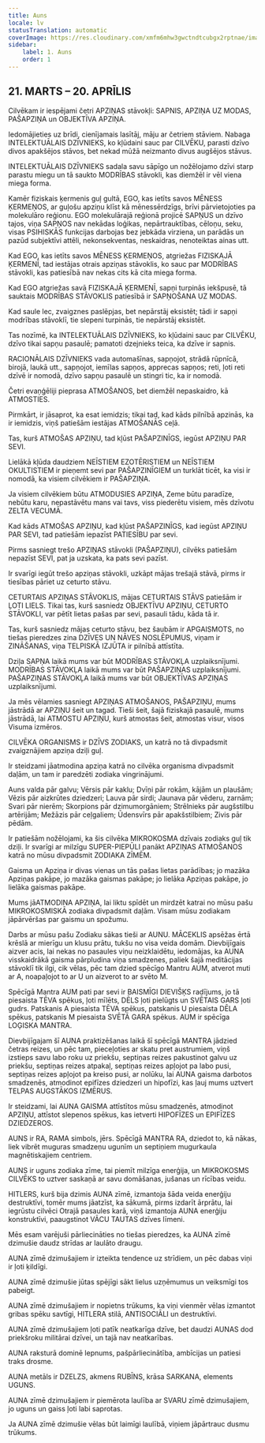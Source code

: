 ```yaml
---
title: Auns
locale: lv
statusTranslation: automatic
coverImage: https://res.cloudinary.com/xmfm6mhw3gwctndtcubgx2rptnae/image/upload/v1741354450/small_cover_tratado_esoterico_de_astrologia_hermetica_6210a35442.webp
sidebar:
    label: 1. Auns
    order: 1
---
```

## 21. MARTS – 20. APRĪLIS

Cilvēkam ir iespējami četri APZIŅAS stāvokļi: SAPNIS, APZIŅA UZ MODAS, PAŠAPZIŅA un OBJEKTĪVA APZIŅA.

Iedomājieties uz brīdi, cienījamais lasītāj, māju ar četriem stāviem. Nabaga INTELEKTUĀLAIS DZĪVNIEKS, ko kļūdaini sauc par CILVĒKU, parasti dzīvo divos apakšējos stāvos, bet nekad mūžā neizmanto divus augšējos stāvus.

INTELEKTUĀLAIS DZĪVNIEKS sadala savu sāpīgo un nožēlojamo dzīvi starp parastu miegu un tā saukto MODRĪBAS stāvokli, kas diemžēl ir vēl viena miega forma.

Kamēr fiziskais ķermenis guļ gultā, EGO, kas ietīts savos MĒNESS ĶERMEŅOS, ar guļošu apziņu klīst kā mēnessērdzīgs, brīvi pārvietojoties pa molekulāro reģionu. EGO molekulārajā reģionā projicē SAPŅUS un dzīvo tajos, viņa SAPŅOS nav nekādas loģikas, nepārtrauktības, cēloņu, seku, visas PSIHISKĀS funkcijas darbojas bez jebkāda virziena, un parādās un pazūd subjektīvi attēli, nekonsekventas, neskaidras, nenoteiktas ainas utt.

Kad EGO, kas ietīts savos MĒNESS ĶERMEŅOS, atgriežas FIZISKAJĀ ĶERMENĪ, tad iestājas otrais apziņas stāvoklis, ko sauc par MODRĪBAS stāvokli, kas patiesībā nav nekas cits kā cita miega forma.

Kad EGO atgriežas savā FIZISKAJĀ ĶERMENĪ, sapņi turpinās iekšpusē, tā sauktais MODRĪBAS STĀVOKLIS patiesībā ir SAPŅOŠANA UZ MODAS.

Kad saule lec, zvaigznes paslēpjas, bet nepārstāj eksistēt; tādi ir sapņi modrības stāvoklī, tie slepeni turpinās, tie nepārstāj eksistēt.

Tas nozīmē, ka INTELEKTUĀLAIS DZĪVNIEKS, ko kļūdaini sauc par CILVĒKU, dzīvo tikai sapņu pasaulē; pamatoti dzejnieks teica, ka dzīve ir sapnis.

RACIONĀLAIS DZĪVNIEKS vada automašīnas, sapņojot, strādā rūpnīcā, birojā, laukā utt., sapņojot, iemīlas sapņos, apprecas sapņos; reti, ļoti reti dzīvē ir nomodā, dzīvo sapņu pasaulē un stingri tic, ka ir nomodā.

Četri evaņģēliji pieprasa ATMOŠANOS, bet diemžēl nepaskaidro, kā ATMOSTIES.

Pirmkārt, ir jāsaprot, ka esat iemidzis; tikai tad, kad kāds pilnībā apzinās, ka ir iemidzis, viņš patiešām iestājas ATMOŠANĀS ceļā.

Tas, kurš ATMOŠAS APZIŅU, tad kļūst PAŠAPZINĪGS, iegūst APZIŅU PAR SEVI.

Lielākā kļūda daudziem NEĪSTIEM EZOTĒRISTIEM un NEĪSTIEM OKULTISTIEM ir pieņemt sevi par PAŠAPZINĪGIEM un turklāt ticēt, ka visi ir nomodā, ka visiem cilvēkiem ir PAŠAPZIŅA.

Ja visiem cilvēkiem būtu ATMODUSIES APZIŅA, Zeme būtu paradīze, nebūtu karu, nepastāvētu mans vai tavs, viss piederētu visiem, mēs dzīvotu ZELTA VECUMĀ.

Kad kāds ATMOŠAS APZIŅU, kad kļūst PAŠAPZINĪGS, kad iegūst APZIŅU PAR SEVI, tad patiešām iepazīst PATIESĪBU par sevi.

Pirms sasniegt trešo APZIŅAS stāvokli (PAŠAPZIŅU), cilvēks patiešām nepazīst SEVI, pat ja uzskata, ka pats sevi pazīst.

Ir svarīgi iegūt trešo apziņas stāvokli, uzkāpt mājas trešajā stāvā, pirms ir tiesības pāriet uz ceturto stāvu.

CETURTAIS APZIŅAS STĀVOKLIS, mājas CETURTAIS STĀVS patiešām ir ĻOTI LIELS. Tikai tas, kurš sasniedz OBJEKTĪVU APZIŅU, CETURTO STĀVOKLI, var pētīt lietas pašas par sevi, pasauli tādu, kāda tā ir.

Tas, kurš sasniedz mājas ceturto stāvu, bez šaubām ir APGAISMOTS, no tiešas pieredzes zina DZĪVES UN NĀVES NOSLĒPUMUS, viņam ir ZINĀŠANAS, viņa TELPISKĀ IZJŪTA ir pilnībā attīstīta.

Dziļa SAPŅA laikā mums var būt MODRĪBAS STĀVOKĻA uzplaiksnījumi. MODRĪBAS STĀVOKĻA laikā mums var būt PAŠAPZIŅAS uzplaiksnījumi. PAŠAPZIŅAS STĀVOKĻA laikā mums var būt OBJEKTĪVAS APZIŅAS uzplaiksnījumi.

Ja mēs vēlamies sasniegt APZIŅAS ATMOŠANOS, PAŠAPZIŅU, mums jāstrādā ar APZIŅU šeit un tagad. Tieši šeit, šajā fiziskajā pasaulē, mums jāstrādā, lai ATMOSTU APZIŅU, kurš atmostas šeit, atmostas visur, visos Visuma izmēros.

CILVĒKA ORGANISMS ir DZĪVS ZODIAKS, un katrā no tā divpadsmit zvaigznājiem apziņa dziļi guļ.

Ir steidzami jāatmodina apziņa katrā no cilvēka organisma divpadsmit daļām, un tam ir paredzēti zodiaka vingrinājumi.

Auns valda pār galvu; Vērsis pār kaklu; Dvīņi pār rokām, kājām un plaušām; Vēzis pār aizkrūtes dziedzeri; Lauva pār sirdi; Jaunava pār vēderu, zarnām; Svari pār nierēm; Skorpions pār dzimumorgāniem; Strēlnieks pār augšstilbu artērijām; Mežāzis pār ceļgaliem; Ūdensvīrs pār apakšstilbiem; Zivis pār pēdām.

Ir patiešām nožēlojami, ka šis cilvēka MIKROKOSMA dzīvais zodiaks guļ tik dziļi. Ir svarīgi ar milzīgu SUPER-PIEPŪLI panākt APZIŅAS ATMOŠANOS katrā no mūsu divpadsmit ZODIAKA ZĪMĒM.

Gaisma un Apziņa ir divas vienas un tās pašas lietas parādības; jo mazāka Apziņas pakāpe, jo mazāka gaismas pakāpe; jo lielāka Apziņas pakāpe, jo lielāka gaismas pakāpe.

Mums jāATMODINA APZIŅA, lai liktu spīdēt un mirdzēt katrai no mūsu pašu MIKROKOSMISKĀ zodiaka divpadsmit daļām. Visam mūsu zodiakam jāpārvēršas par gaismu un spožumu.

Darbs ar mūsu pašu Zodiaku sākas tieši ar AUNU. MĀCEKLIS apsēžas ērtā krēslā ar mierīgu un klusu prātu, tukšu no visa veida domām. Dievbijīgais aizver acis, lai nekas no pasaules viņu neizklaidētu, iedomājas, ka AUNA visskaidrākā gaisma pārpludina viņa smadzenes, paliek šajā meditācijas stāvoklī tik ilgi, cik vēlas, pēc tam dzied spēcīgo Mantru AUM, atverot muti ar A, noapaļojot to ar U un aizverot to ar svēto M.

Spēcīgā Mantra AUM pati par sevi ir BAISMĪGI DIEVIŠĶS radījums, jo tā piesaista TĒVA spēkus, ļoti mīlēts, DĒLS ļoti pielūgts un SVĒTAIS GARS ļoti gudrs. Patskanis A piesaista TĒVA spēkus, patskanis U piesaista DĒLA spēkus, patskanis M piesaista SVĒTĀ GARA spēkus. AUM ir spēcīga LOĢISKA MANTRA.

Dievbijīgajam šī AUNA praktizēšanas laikā šī spēcīgā MANTRA jādzied četras reizes, un pēc tam, pieceļoties ar skatu pret austrumiem, viņš izstieps savu labo roku uz priekšu, septiņas reizes pakustinot galvu uz priekšu, septiņas reizes atpakaļ, septiņas reizes apļojot pa labo pusi, septiņas reizes apļojot pa kreiso pusi, ar nolūku, lai AUNA gaisma darbotos smadzenēs, atmodinot epifīzes dziedzeri un hipofīzi, kas ļauj mums uztvert TELPAS AUGSTĀKOS IZMĒRUS.

Ir steidzami, lai AUNA GAISMA attīstītos mūsu smadzenēs, atmodinot APZIŅU, attīstot slepenos spēkus, kas ietverti HIPOFĪZES un EPIFĪZES DZIEDZEROS.

AUNS ir RA, RAMA simbols, jērs. Spēcīgā MANTRA RA, dziedot to, kā nākas, liek vibrēt muguras smadzeņu ugunīm un septiņiem mugurkaula magnētiskajiem centriem.

AUNS ir uguns zodiaka zīme, tai piemīt milzīga enerģija, un MIKROKOSMS CILVĒKS to uztver saskaņā ar savu domāšanas, jušanas un rīcības veidu.

HITLERS, kurš bija dzimis AUNA zīmē, izmantoja šāda veida enerģiju destruktīvi, tomēr mums jāatzīst, ka sākumā, pirms izdarīt ārprātu, lai iegrūstu cilvēci Otrajā pasaules karā, viņš izmantoja AUNA enerģiju konstruktīvi, paaugstinot VĀCU TAUTAS dzīves līmeni.

Mēs esam varējuši pārliecināties no tiešas pieredzes, ka AUNA zīmē dzimušie daudz strīdas ar laulāto draugu.

AUNA zīmē dzimušajiem ir izteikta tendence uz strīdiem, un pēc dabas viņi ir ļoti ķildīgi.

AUNA zīmē dzimušie jūtas spējīgi sākt lielus uzņēmumus un veiksmīgi tos pabeigt.

AUNA zīmē dzimušajiem ir nopietns trūkums, ka viņi vienmēr vēlas izmantot gribas spēku savtīgi, HITLERA stilā, ANTISOCIĀLI un destruktīvi.

AUNA zīmē dzimušajiem ļoti patīk neatkarīga dzīve, bet daudzi AUNAS dod priekšroku militārai dzīvei, un tajā nav neatkarības.

AUNA raksturā dominē lepnums, pašpārliecinātība, ambīcijas un patiesi traks drosme.

AUNA metāls ir DZELZS, akmens RUBĪNS, krāsa SARKANA, elements UGUNS.

AUNA zīmē dzimušajiem ir piemērota laulība ar SVARU zīmē dzimušajiem, jo uguns un gaiss ļoti labi saprotas.

Ja AUNA zīmē dzimušie vēlas būt laimīgi laulībā, viņiem jāpārtrauc dusmu trūkums.

